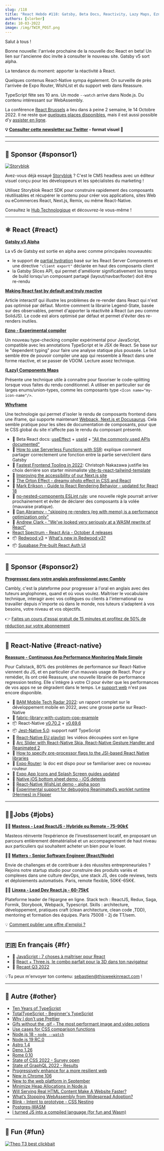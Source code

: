 ```yaml
---
slug: /118
title: "React Hebdo #118: Gatsby, Beta Docs, Reactivity, Lazy Maps, Ezno, Whyframe, Reassure, Node.js, TypeScript, WASM..."
authors: [slorber]
date: 10-03-2022
image: /img/TWIR_POST.png
---
```


Salut à tous !

Bonne nouvelle: l'arrivée prochaine de la nouvelle doc React en beta! Un lien sur l'ancienne doc invite à consulter le nouveau site. Gatsby v5 sort alpha.

La tendance du moment: apporter la réactivité à React.

Quelques contenus React-Native sympa également. On surveille de près l'arrivée de Expo Router, WishList et du support web dans Reassure.

TypeScript fête ses 10 ans. Un mode `--watch` arrive dans Node.js. Du contenu intéressant sur WebAssembly.

La conférence [React Brussels](https://www.react.brussels/) a lieu dans à peine 2 semaine, le 14 Octobre 2022. Il ne reste que [quelques places disponibles](https://ti.to/bejs/react-brussels-2022/with/in-person-ticket-copy,group-3-tickets-20,group-4-tickets-25,group-5-tickets-30,student-junior-pass?source=undefined), mais il est aussi possible d'y [assister en ligne](https://ti.to/bejs/react-brussels-2022/discount/online_lastweek).

<!-- truncate -->

**💡 [Consulter cette newsletter sur Twitter](https://slo.im/thread) - format visuel 🎨**

---


<Support />

---

## 💸 Sponsor {#sponsor1}

[![Storyblok](/emails/issues/116/storyblok.png)](https://www.storyblok.com/?utm_source=thisweekinreact&utm_medium=display&utm_campaign=AWA_SPON_TWIREACT_TRA&utm_content=thisweekinreact_fr)

Avez-vous déjà essayé [Storyblok](https://www.storyblok.com/?utm_source=thisweekinreact&utm_medium=display&utm_campaign=AWA_SPON_TWIREACT_TRA&utm_content=thisweekinreact_fr) ? C'est le CMS headless avec un éditeur visuel conçu pour les développeurs et les spécialistes du marketing !

Utilisez Storyblok React SDK pour construire rapidement des composants réutilisables et récupérer le contenu pour créer vos applications, sites Web ou eCommerces React, Next.js, Remix, ou même React-Native.

Consultez le [Hub Technologique](https://www.storyblok.com/technologies?utm_source=thisweekinreact&utm_medium=display&utm_campaign=AWA_SPON_TWIREACT_TRA&utm_content=thisweekinreact_fr) et découvrez-le vous-même !

---

## ⚛️ React {#react}

**[Gatsby v5 Alpha](https://www.gatsbyjs.com/blog/gatsby-v5-alpha-is-here-and-its-pretty-exciting/)**

La v5 de Gatsby est sortie en alpha avec comme principales nouveautés:

- le support de [partial hydration](https://www.gatsbyjs.com/blog/a-look-at-partial-hydration-in-gatsby-5/) basé sur les React Server Components et une directive `"client export"` déclarée en haut des composants client
- la Gatsby Slices API, qui permet d'améliorer significativement les temps de build lorsqu'un composant partagé (layout/navbar/footer) doit être re-rendu

**[Making React fast by default and truly reactive](https://legendapp.com/open-source/legend-state/)**

Article interactif qui illustre les problèmes de re-render dans React qui n'est pas optimisé par défaut. Montre comment la librairie Legend-State, basée sur des observables, permet d'apporter la réactivité à React (un peu comme SolidJS). Le code est alors optimisé par défaut et permet d'éviter des re-renders inutiles.

**[Ezno - Experimental compiler](https://kaleidawave.github.io/posts/introducing-ezno/)**

Un nouveau type-checking compiler expérimental pour JavaScript, compatible avec les annotations TypeScript et le JSX de React. Se base sur le "dependent typing" pour faire une analyse statique plus poussée. Le but semble être de pouvoir compiler une app qui ressemble à React dans une forme réactive, et se passer de VDOM. Lecture assez technique.

**[(Lazy) Components Maps](https://julesblom.com/writing/lazy-component-maps)**

Présente une technique utile à connaitre pour favoriser le code-splitting lorsque vous faites du rendu conditionnel. A utiliser en particulier sur de larges enums/union-types, comme les composants type `<Icon name="my-icon-name"/>`.

**[Whyframe](https://whyframe.dev/)**

Une technologie qui permet d'isoler le rendu de composants frontend dans une iframe, qui supporte maintenant [Webpack, Next.js et Docusaurus](https://twitter.com/bluwyoo/status/1576947013450539008). Cela semble pratique pour les sites de documentation de composants, pour que le CSS global du site n'affecte pas le rendu du composant présenté.

- 📖 Beta React docs: [useEffect](https://twitter.com/dan_abramov/status/1575320847279071232) + [useId](https://twitter.com/dan_abramov/status/1577283961763467265) + ["All the commonly used APIs documented"](https://twitter.com/dan_abramov/status/1575367224541560833)
- 📜 [How to use Serverless Functions with SSR](https://paulie.dev/posts/2022/09/how-to-use-serverless-fucntions-with-ssr/): explique comment partager correctement une fonction entre la partie server/client dans Gatsby
- 📜 [Fastest Frontend Tooling in 2022](https://cpojer.net/posts/fastest-frontend-tooling-in-2022): Christoph Nakazawa justifie les choix derrière son starter minimaliste [vite-ts-react-tailwind-template](https://github.com/cpojer/vite-ts-react-tailwind-template)
- 📜 [Improving the accessibility of our Next.js site](https://vercel.com/blog/improving-the-accessibility-of-our-nextjs-site)
- 📜 [The Orton Effect - dreamy photo effect in CSS and React](https://mikebifulco.com/posts/orton-effect-css-react)
- 📜 [Mark Erikson - Guide to React Rendering Behavior - updated for React 18](https://twitter.com/acemarke/status/1577301648850014210)
- 🚧 [no-nested-components ESLint rule](https://github.com/facebook/react/pull/25360): une nouvelle règle pourrait arriver prochainement et éviter de déclarer des composants à la volée (mauvaise pratique).
- 🧵 [Dan Abramov - "skipping re-renders (eg with memo) is a performance optimization only"](https://twitter.com/dan_abramov/status/1575553047408902147)
- 🧵 [Andrew Clark - "We've looked very seriously at a WASM rewrite of React"](https://twitter.com/acdlite/status/1576302675766804480)
- [React Spectrum - React Aria - October 4 releases](https://twitter.com/devongovett/status/1577370727849680896)
- 📦 [Redwood v3](https://community.redwoodjs.com/t/redwood-3-0-0-is-now-available/3989) + [What's new in Redwood v3?](https://www.youtube.com/watch?v=o9LFWOxMlTs)
- 📦 [Supabase Pre-built React Auth UI](https://twitter.com/supabase/status/1577215238792916992)

<SubscribeFormEmbed />

---

## 💸 Sponsor {#sponsor2}

[**Progressez dans votre anglais professionnel avec Cambly**](https://cambly.info/reacthebdo1)

Cambly, c'est la plateforme pour progresser à l'oral en anglais avec des tuteurs anglophones, quand et où vous voulez. Maîtriser le vocabulaire technique, interagir avec vos collègues ou clients à l'international ou travailler depuis n'importe où dans le monde, nos tuteurs s'adaptent à vos besoins, votre niveau et vos objectifs.

👉 [Faites un cours d'essai gratuit de 15 minutes et profitez de 50% de réduction sur votre abonnement](https://cambly.info/reacthebdo1)

---

## 📱 React-Native {#react-native}

**[Reassure - Continuous App Performance Monitoring Made Simple](https://www.callstack.com/blog/app-performance-monitoring)**

Pour Callstack, 80% des problèmes de performance sur React-Native viennent du JS, et en particulier d'un mauvais usage de React. Pour y remédier, ils ont créé Reassure, une nouvelle librairie de performance regression testing. Elle s'intègre à votre CI pour éviter que les performances de vos apps ne se dégradent dans le temps. Le [support web](https://github.com/callstack/reassure/issues/39) n'est pas encore disponible.

- 📒 [BAM Mobile Tech Radar 2022](https://www.bam.tech/en-tech-radar): un rapport complet sur le développement mobile en 2022, avec une grosse partie sur React-Native
- 🔗 [fabric-library-with-custom-cpp-example](https://github.com/callstack/fabric-library-with-custom-cpp-example/)
- 📦 React-Native [v0.70.2](https://twitter.com/Kelset/status/1577262972396744704) + [v0.69.6](https://twitter.com/titozzz/status/1574744371865346049)
- 📦 [Jest-Native 5.0](https://github.com/testing-library/jest-native/releases): support natif TypeScript
- 🎥 [React-Native EU playlist](https://www.youtube.com/watch?v=7QeINTWLUkc&list=PLZ3MwD-soTTE-qcA0MrcvZBdmkHJSIjJX): les vidéos découpées sont en ligne
- 🎥 [Arc Slider with React-Native Skia, React-Native Gesture Handler and Reanimated 2](https://www.youtube.com/watch?v=fWLyKzEXaJI)
- 📜 [How to specify pre-processor flags to the JSI-based React Native libraries](https://dev.to/craftzdog/how-to-specify-pre-processor-flags-to-the-jsi-based-react-native-libraries-51m5)
- 📖 [Expo Router](https://expo.github.io/router/): la doc est dispo pour se familiariser avec ce nouveau routeur
- 📖 [Expo App Icons and Splash Screen guides updated](https://twitter.com/amanhimself/status/1575589181237043200)
- 🎨 [Native iOS bottom sheet demo - iOS detents](https://twitter.com/FernandoTheRojo/status/1575247583634935808)
- 🎨 [React-Native WishList demo - alpha soon](https://twitter.com/margelo_io/status/1576887456024043520)
- 🎨 [Experimental support for debugging Reanimated’s worklet runtime (Hermes) in Flipper](https://twitter.com/swmansion/status/1577308811890610176)

---

## 🧑‍💻Jobs {#jobs}

🧑‍💼 [**Masteos - Lead ReactJS - Hybride ou Remote - 75-90k€**](https://www.welcometothejungle.com/fr/companies/masteos/jobs/lead-front-reactjs-h-f_paris?q=97ae44f44512e0f1968e134f33de64ea&o=1376093)

Masteos réinvente l’expérience de l’investissement locatif, en proposant un parcours entièrement dématérialisé et un accompagnement de haut niveau aux particuliers qui souhaitent acheter un bien pour le louer.

🧑‍💼 [**Matters - Senior Software Engineer (React/Node)**](https://bit.ly/NLReactH)

Envie de challenges et de contribuer à des réussites entrepreneuriales ? Rejoins notre startup studio pour construire des produits variés et complexes dans une culture devOps, une stack JS, des code reviews, tests et déploiements automatisés. Paris, remote flexible, 50K€-65K€.

🧑‍💼 [**Linxea - Lead Dev React.js - 60-75k€**](https://www.welcometothejungle.com/fr/companies/linxea/jobs/lead-dev-react_paris)

Plateforme leader de l’épargne en ligne.
Stack tech : ReactJS, Redux, Saga, Formik, Storybook, Webpack, Typescript.
Skills : architecture, développement, pratiques craft (clean architecture, clean code ,TDD), mentoring et formation des équipes.
Paris 75008 - 2j de TT/sem.

💡 [Comment publier une offre d'emploi ?](https://thisweekinreact.com/fr/sponsor)

---

## 🇫🇷 En français {#fr}

- 🎥 [JavaScript : 7 choses à maîtriser pour React](https://www.youtube.com/watch?v=HrrBtXKWtlg)
- 🎥 [React + Three.js, le combo parfait pour la 3D dans ton navigateur](https://www.youtube.com/watch?v=TU_k0658vYc)
- 📜 [Recapt Q3 2022](https://buchet.tech/blog/recapt-q3-2022)

💡Tu peux m'envoyer ton contenu: [sebastien@thisweekinreact.com](mailto:sebastien@thisweekinreact.com?subject=Contenu%20en%20fran%C3%A7ais) !

---

## 🔀 Autre {#other}

- [Ten Years of TypeScript](https://devblogs.microsoft.com/typescript/ten-years-of-typescript)
- [TotalTypeScript - Beginner's TypeScript](https://www.totaltypescript.com/tutorials/beginners-typescript)
- [Why I don't use Prettier](https://antfu.me/posts/why-not-prettier)
- [Gifs without the .gif - The most performant image and video options](https://css-tricks.com/gifs-without-the-gif-the-most-performant-image-and-video-options-right-now/)
- [Use cases for CSS comparison functions](https://ishadeed.com/article/use-cases-css-comparison-functions/)
- [Node.js 18 - `node --watch`](https://github.com/nodejs/node/pull/44366)
- [Node.js 19 RC.0](https://twitter.com/ruyadorno/status/1575628377372823552)
- [Astro 1.4](https://astro.build/blog/astro-140/)
- [Deno 1.26](https://deno.com/blog/v1.26)
- [Rome 0.10](https://twitter.com/rometools/status/1577296196502278150)
- [State of CSS 2022 - Survey open](https://stateofcss.com/en-us/)
- [State of GraphQL 2022 - Results](https://2022.stateofgraphql.com/en-US/)
- [Progressively enhance for a more resilient web](https://jjenzz.com/progressively-enhance-for-a-more-resilient-web)
- [New in Chrome 106](https://developer.chrome.com/blog/new-in-chrome-106/)
- [New to the web platform in September](https://web.dev/web-platform-09-2022/)
- [Minimize Heap Allocations in Node.js](https://blog.appsignal.com/2022/09/28/minimize-heap-allocations-in-nodejs.html)
- [Will Serving Real HTML Content Make A Website Faster?](https://blog.webpagetest.org/posts/will-html-content-make-site-faster/)
- [What’s Stopping WebAssembly from Widespread Adoption?](https://thenewstack.io/whats-stopping-webassembly-from-widespread-adoption/)
- [Blink - Intent to prototype - CSS Nesting](https://twitter.com/intenttoship/status/1576951638325186565)
- [Postgres-WASM](https://supabase.com/blog/postgres-wasm)
- [I turned JS into a compiled language (for fun and Wasm)](https://surma.dev/things/compile-js/)

---

## 🤭 Fun {#fun}

[![Theo T3 best clickbait](/emails/issues/118/meme.png)](https://twitter.com/t3dotgg/status/1576467328606253057)
